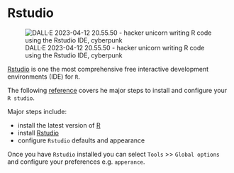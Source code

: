 # Rstudio
![DALL·E 2023-04-12 20.55.50 - hacker unicorn writing R code using the Rstudio IDE, cyberpunk](imgs/rstudio.png)

[Rstudio](https://posit.co/products/open-source/rstudio/) is one the most comprehensive free interactive development environments (IDE) for `R`. 

The following [reference](https://education.rstudio.com/learn/beginner/) covers he major steps to install and configure your `R studio`.

Major steps include:

* install the latest version of [R](https://cran.r-project.org/)
* install [Rstudio](https://posit.co/products/open-source/rstudio/)
* configure `Rstudio` defaults and appearance

Once you have `Rstudio` installed you can select `Tools` >> `Global options` and configure your preferences e.g. `apperance`.



